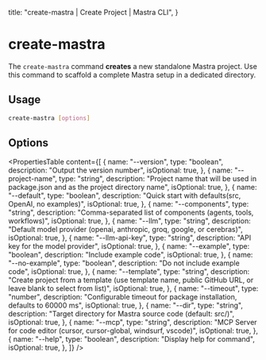   title: "create-mastra | Create Project | Mastra CLI",
}

# create-mastra

The `create-mastra` command **creates** a new standalone Mastra project. Use this command to scaffold a complete Mastra setup in a dedicated directory.

## Usage

```bash
create-mastra [options]
```

## Options

<PropertiesTable
  content={[
    {
      name: "--version",
      type: "boolean",
      description: "Output the version number",
      isOptional: true,
    },
    {
      name: "--project-name",
      type: "string",
      description:
        "Project name that will be used in package.json and as the project directory name",
      isOptional: true,
    },
    {
      name: "--default",
      type: "boolean",
      description: "Quick start with defaults(src, OpenAI, no examples)",
      isOptional: true,
    },
    {
      name: "--components",
      type: "string",
      description:
        "Comma-separated list of components (agents, tools, workflows)",
      isOptional: true,
    },
    {
      name: "--llm",
      type: "string",
      description:
        "Default model provider (openai, anthropic, groq, google, or cerebras)",
      isOptional: true,
    },
    {
      name: "--llm-api-key",
      type: "string",
      description: "API key for the model provider",
      isOptional: true,
    },
    {
      name: "--example",
      type: "boolean",
      description: "Include example code",
      isOptional: true,
    },
    {
      name: "--no-example",
      type: "boolean",
      description: "Do not include example code",
      isOptional: true,
    },
    {
      name: "--template",
      type: "string",
      description:
        "Create project from a template (use template name, public GitHub URL, or leave blank to select from list)",
      isOptional: true,
    },
    {
      name: "--timeout",
      type: "number",
      description:
        "Configurable timeout for package installation, defaults to 60000 ms",
      isOptional: true,
    },
    {
      name: "--dir",
      type: "string",
      description: "Target directory for Mastra source code (default: src/)",
      isOptional: true,
    },
    {
      name: "--mcp",
      type: "string",
      description:
        "MCP Server for code editor (cursor, cursor-global, windsurf, vscode)",
      isOptional: true,
    },
    {
      name: "--help",
      type: "boolean",
      description: "Display help for command",
      isOptional: true,
    },
  ]}
/>